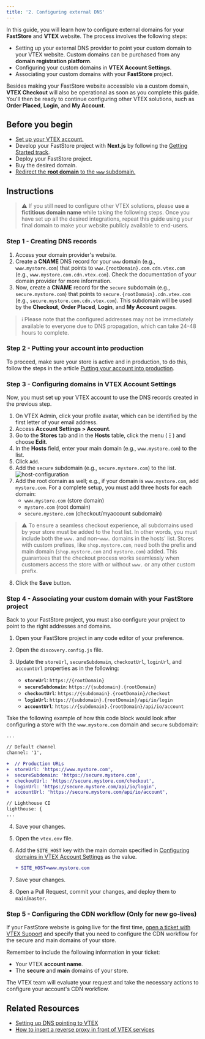 ```yaml
---
title: '2. Configuring external DNS'
---
```


In this guide, you will learn how to configure external domains for your **FastStore** and **VTEX** website. The process involves the following steps:

   - Setting up your external DNS provider to point your custom domain to your VTEX website. Custom domains can be purchased from any **domain registration platform**.
   - Configuring your custom domains in **VTEX Account Settings**.
   - Associating your custom domains with your **FastStore** project.

Besides making your FastStore website accessible via a custom domain, **VTEX Checkout** will also be operational as soon as you complete this guide. You'll then be ready to continue configuring other VTEX solutions, such as **Order Placed**, **Login**, and **My Account**.

## Before you begin

   - [Set up your VTEX account.](https://developers.vtex.com/docs/guides/faststore/go-live-1-setting-up-vtex-account-for-faststore)
   - Develop your FastStore project with **Next.js** by following the [Getting Started track](https://developers.vtex.com/docs/guides/faststore/getting-started-overview).
   - Deploy your FastStore project.
   - Buy the desired domain.
   - [Redirect the **root domain** to the `www` subdomain.](https://help.vtex.com/en/tutorial/configuring-access-without-www--tutorials_4278#root-domain-redirect-without-www)

## Instructions

> ⚠️ If you still need to configure other VTEX solutions, please **use a fictitious domain name** while taking the following steps. Once you have set up all the desired integrations, repeat this guide using your final domain to make your website publicly available to end-users.

### Step 1 - Creating DNS records

1. Access your domain provider's website.
2. Create a **CNAME** DNS record for your `www` domain (e.g., `www.mystore.com`) that points to `www.{rootDomain}.com.cdn.vtex.com` (e.g., `www.mystore.com.cdn.vtex.com`). Check the documentation of your domain provider for more information.
3. Now, create a **CNAME** record for the `secure` subdomain (e.g., `secure.mystore.com`) that points to `secure.{rootDomain}.cdn.vtex.com` (e.g., `secure.mystore.com.cdn.vtex.com`). This subdomain will be used by the **Checkout**, **Order Placed**, **Login**, and **My Account** pages.

> ℹ️ Please note that the configured addresses may not be immediately available to everyone due to DNS propagation, which can take 24-48 hours to complete.

### Step 2 - Putting your account into production

To proceed, make sure your store is active and in production, to do this, follow the steps in the article [Putting your account into production](https://help.vtex.com/en/tracks/go-live-your-store--4Ns5FxIiksmjsdX2yOTduM/7wFsbWgN4rnZsbjhv8IItX#putting-your-account-into-production).

### Step 3 - Configuring domains in VTEX Account Settings

Now, you must set up your VTEX account to use the DNS records created in the previous step.

1. On VTEX Admin, click your profile avatar, which can be identified by the first letter of your email address.
2. Access **Account Settings > Account**.
3. Go to the **Stores** tab and in the **Hosts** table, click the menu (**⋮**) and choose **Edit**.
4. In the **Hosts** field, enter your main domain (e.g., `www.mystore.com`) to the list.
5. Click `Add`.
6. Add the `secure` subdomain (e.g., `secure.mystore.com`) to the list.
   ![host-configuration](https://vtexhelp.vtexassets.com/assets/docs/src/account-settings-new___2e13bee3041e8505922a737b94652ca6.png)
7. Add the root domain as well; e.g., if your domain is `www.mystore.com`, add `mystore.com`. For a complete setup, you must add three hosts for each domain:
   - `www.mystore.com`  (store domain)
   - `mystore.com` (root domain)
   - `secure.mystore.com` (checkout/myaccount subdomain)

> ⚠️ To ensure a seamless checkout experience, all subdomains used by your store must be added to the host list. In other words, you must include both the `www.` and non-`www.` domains in the hosts' list. Stores with custom prefixes, like `shop.mystore.com`, need both the prefix and main domain (`shop.mystore.com` and `mystore.com`) added. This guarantees that the checkout process works seamlessly when customers access the store with or without `www.` or any other custom prefix.

8. Click the **Save** button.

### Step 4 - Associating your custom domain with your FastStore project

Back to your FastStore project, you must also configure your project to point to the right addresses and domains.

1. Open your FastStore project in any code editor of your preference.
2. Open the `discovery.config.js` file.
3. Update the `storeUrl`, `secureSubdomain`, `checkoutUrl`, `loginUrl`, and `accountUrl` properties as in the following:

   - **`storeUrl`**: `https://{rootDomain}`
   - **`secureSubdomain`**: `https://{subdomain}.{rootDomain}`
   - **`checkoutUrl`**: `https://{subdomain}.{rootDomain}/checkout`
   - **`loginUrl`**: `https://{subdomain}.{rootDomain}/api/io/login`
   - **`accountUrl`**: `https://{subdomain}.{rootDomain}/api/io/account`

Take the following example of how this code block would look after configuring a store with the `www.mystore.com` domain and `secure` subdomain:

   ```diff /discovery.config.js
   ...
   
   // Default channel
   channel: '1',
   
   +  // Production URLs
   +  storeUrl: 'https://www.mystore.com',
   +  secureSubdomain: 'https://secure.mystore.com',
   +  checkoutUrl: 'https://secure.mystore.com/checkout',
   +  loginUrl: 'https://secure.mystore.com/api/io/login',
   +  accountUrl: 'https://secure.mystore.com/api/io/account',
   
   // Lighthouse CI
   lighthouse: {
   ...
   ```

4. Save your changes.
5. Open the `vtex.env` file.
6. Add the `SITE_HOST` key with the main domain specified in [Configuring domains in VTEX Account Settings](https://developers.vtex.com/docs/guides/faststore/go-live-2-configuring-external-dns#step-2---configuring-domains-in-vtex-account-management) as the value.

   ```diff /vtex.env
   + SITE_HOST=www.mystore.com
   ```

7. Save your changes.
8. Open a Pull Request, commit your changes, and deploy them to `main`/`master`.

### Step 5 - Configuring the CDN workflow (Only for new go-lives)

If your FastStore website is going live for the first time, [open a ticket with VTEX Support](https://help.vtex.com/en/support) and specify that you need to configure the CDN workflow for the secure and main domains of your store.

Remember to include the following information in your ticket:

   - Your VTEX **account name**.
   - The **secure** and **main** domains of your store.

The VTEX team will evaluate your request and take the necessary actions to configure your account's CDN workflow.

## Related Resources

   - [Setting up DNS pointing to VTEX](https://help.vtex.com/tracks/go-live-your-store--4Ns5FxIiksmjsdX2yOTduM/12bQlMbJ68Ot0LIaO6Btkj#setting-up-dns-pointing)
   - [How to insert a reverse proxy in front of VTEX services](https://help.vtex.com/en/tutorial/how-to-insert-a-reverse-proxy-in-front-of-vtex-services)
